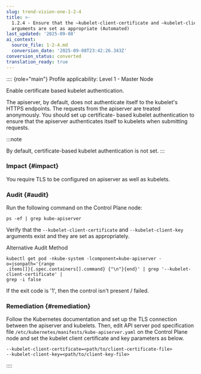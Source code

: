 ```yaml
---
slug: trend-vision-one-1-2-4
title: >-
  1.2.4 - Ensure that the –kubelet-client-certificate and –kubelet-client-key
  arguments are set as appropriate (Automated)
last_updated: '2025-09-08'
ai_context:
  source_file: 1-2-4.md
  conversion_date: '2025-09-08T23:42:26.343Z'
conversion_status: converted
translation_ready: true
---
```


:::: {role="main"}
Profile applicability: Level 1 - Master Node

Enable certificate based kubelet authentication.

The apiserver, by default, does not authenticate itself to the kubelet's HTTPS endpoints. The requests from the apiserver are treated anonymously. You should set up certificate- based kubelet authentication to ensure that the apiserver authenticates itself to kubelets when submitting requests.

:::note

By default, certificate-based kubelet authentication is not set.
:::

### Impact {#impact}

You require TLS to be configured on apiserver as well as kubelets.

### Audit {#audit}

Run the following command on the Control Plane node:

``` codeblock
ps -ef | grep kube-apiserver
```

Verify that the `--kubelet-client-certificate` and `--kubelet-client-key` arguments exist and they are set as appropriately.

Alternative Audit Method

``` codeblock
kubectl get pod -nkube-system -lcomponent=kube-apiserver -o=jsonpath='{range
.items[]}{.spec.containers[].command} {"\n"}{end}' | grep '--kubelet-client-certificate' |
grep -i false
```

If the exit code is '1', then the control isn't present / failed.

### Remediation {#remediation}

Follow the Kubernetes documentation and set up the TLS connection between the apiserver and kubelets. Then, edit API server pod specification file `/etc/kubernetes/manifests/kube-apiserver.yaml` on the Control Plane node and set the kubelet client certificate and key parameters as below.

``` codeblock
--kubelet-client-certificate=<path/to/client-certificate-file>
--kubelet-client-key=<path/to/client-key-file>
```
::::
